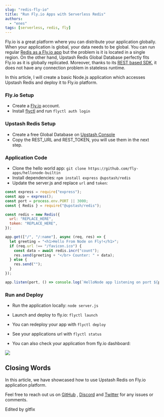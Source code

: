 ```yaml
---
slug: "redis-fly-io"
title: "Run Fly.io Apps with Serverless Redis"
authors:
  - "enes"
tags: [serverless, redis, fly]
---
```


Fly.io is a great platform where you can distribute your application globally.
When your application is global, your data needs to be global. You can run
regular [Redis as a Fly.io app](https://fly.io/docs/reference/redis/) but the
problem is it is located in a single region. On the other hand, Upstash Redis
Global Database perfectly fits Fly.io as it is globally replicated. Moreover,
thanks to its [REST based SDK](https://github.com/upstash/upstash-redis), it
does not have any connection problem in stateless runtime.

In this article, I will create a basic Node.js application which accesses
Upstash Redis and deploy it to Fly.io platform.

### Fly.io Setup

- Create a [Fly.io](https://fly.io/) account.
- Install [flyctl](https://fly.io/docs/getting-started/installing-flyctl/) and
  run `flyctl auth login`

### Upstash Redis Setup

- Create a free Global Database
  on [Upstash Console](https://console.upstash.com/)
- Copy the REST_URL and REST_TOKEN, you will use them in the next step.

### Application Code

- Clone the hello world
  app: `git clone https://github.com/fly-apps/hellonode-builtin`
- Install dependencies:
  `npm install express @upstash/redis`
- Update the server.js and replace `url` and `token`:

```js title="server.js"
const express = require("express");
const app = express();
const port = process.env.PORT || 3000;
const { Redis } = require("@upstash/redis");

const redis = new Redis({
  url: "REPLACE_HERE",
  token: "REPLACE_HERE",
});

app.get(["/", "/:name"], async (req, res) => {
  let greeting = "<h1>Hello From Node on Fly!</h1>";
  if (req.url !== "/favicon.ico") {
    const data = await redis.incr("count");
    res.send(greeting + "</br> Counter: " + data);
  } else {
    res.send("");
  }
});

app.listen(port, () => console.log(`HelloNode app listening on port ${port}!`));
```

### Run and Deploy

- Run the application locally:
  `node server.js`
- Launch and deploy to fly.io:
  `flyctl launch`
- You can redeploy your app with `flyctl deploy`

- See your applications url with `flyctl status`
- You can also check your application from fly.io dashboard:

![](/blog/flyio/dashboard.png)

## Closing Words

In this article, we have showcased how to use Upstash Redis on Fly.io
application platform.

Feel free to reach out us
on [GitHub](https://github.com/upstash/issues/issues/new)
, [Discord](https://upstash.com/discord)
and [Twitter](https://twitter.com/upstash) for any issues or comments.


Edited by gitfix
